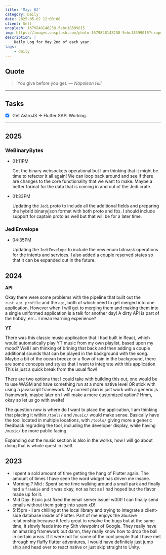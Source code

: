 ```yaml
---
title: 'May: 02'
category: Daily
date: 2025-05-02 12:00:00
client: Self
unsplash: 1679848148238-5ebc18399015
img: https://images.unsplash.com/photo-1679848148238-5ebc18399015?crop=entropy&cs=srgb&fm=jpg&ixid=MnwzNjM5Nzd8MHwxfHJhbmRvbXx8fHx8fHx8fDE2ODE3NDg2ODY&ixlib=rb-4.0.3&q=85
description: |
    Daily Log for May 2nd of each year.
tags:
    - daily
---
```


## Quote

> You give before you get.
> — <cite>Napoleon Hill</cite>

---

## Tasks

-   [X] Get AstroJS -> Flutter SAPI Working.

---

## 2025

### WeBinaryBytes

-   01:11PM

    Got the binary websockets operational but I am thinking that it might be time to refactor it all again!
    We can loop back around and see if there are changes to the core functionality that we want to make.
    Maybe a better format for the data that is coming in and out of the Jedi crate.

-   01:33PM

    Updating the `Jedi` proto to include all the additional fields and preparing the hybrid binary/json format with both proto and fbs.
    I should include support for captain proto as well but that will be for a later time.

### JediEnvelope

-   04:35PM

    Updating the `JediEnvelope` to include the new enum bitmask operations for the intents and services.
    I also added a couple reserved states so that it can be expanded out in the future.

## 2024

**API**

Okay there were some problems with the pipeline that built out the `rust_api_profile` and the `api`, both of which need to get merged into one application.
However when I will get to merging them and making them into a single uniformed application is a talk for another day!
A dirty API is part of the hobby, err... I mean learning experience?

**YT**

There was this classic music application that I had built in React, which would automatically play YT music from my own playlist, based upon my mood?
Well I am thinking of brining that back and then adding a couple additional sounds that can be played in the background with the song.
Maybe a bit of the ocean breeze or a flow of rain in the background, there are some concepts and styles that I want to integrate with this application.
This is just a quick break from the usual flow!

There are two options that I could take with building this out, one would be to use WASM and have something run at a more native level OR stick with using a javascript framework.
My current plan is just work with a generic js framework, maybe later on I will make a more customized option? Hmm, okay so let us go with svelte!

The question now is where do I want to place the application, I am thinking that placing it within `/tools/` and `/music/` would make sense.
Basically have the tool located in multiple locations, with `/tools/` giving more a generic feedback regrading the tool, including the developer display, while having `/music/` be more public facing.

Expanding out the music section is also in the works, how I will go about doing that is whole quest in itself.

## 2023

-   I spent a sold amount of time getting the hang of Flutter again. The amount of times I have seen the word widget has driven me insane.
-   Morning ? Mid : Spent some time walking around a small park and finally had a `frankie` and it was okay, not as hot as I had hoped but the flavor made up for it.
-   Mid Day: Ezoic just fixed the email server issue! w00t! I can finally send emails without them going into spam xD!
-   5:15pm - I am chilling at the local library and trying to integrate a client-side database inside of Flutter. Part of me enjoys the abusive relationship because it feels great to resolve the bugs but at the same time, it slowly feeds into my Sith viewpoint of Google. They really have an amazing framework but damn, they really know how to drop the ball in certain areas. If it were not for some of the cool people that I have met through my fluffy flutter adventures, I would have definitely just jump ship and head over to react native or just skip straight to Unity.
